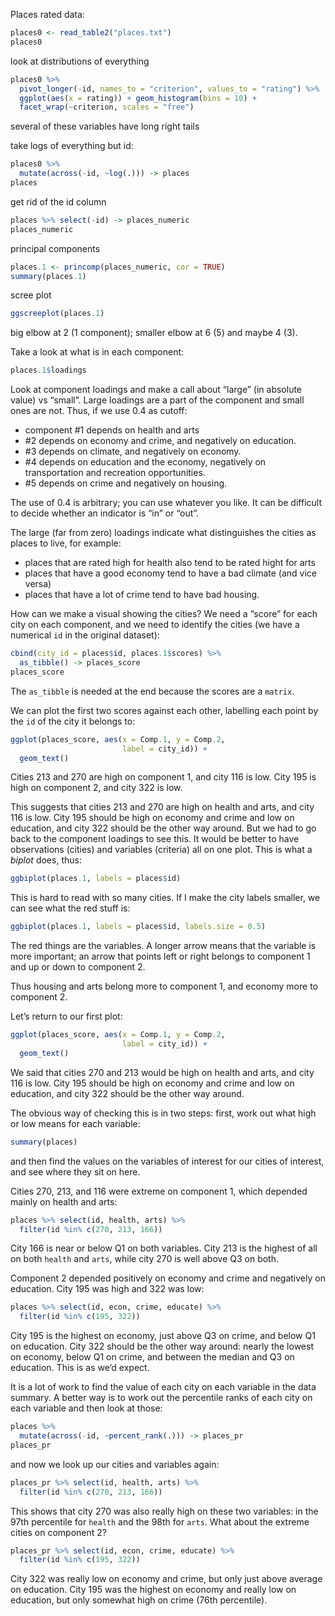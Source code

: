 Places rated data:

```r
places0 <- read_table2("places.txt")
places0
```

look at distributions of everything

```r
places0 %>% 
  pivot_longer(-id, names_to = "criterion", values_to = "rating") %>% 
  ggplot(aes(x = rating)) + geom_histogram(bins = 10) + 
  facet_wrap(~criterion, scales = "free")
```
several of these variables have long right tails

take logs of everything but id:

```r
places0 %>% 
  mutate(across(-id, ~log(.))) -> places
places
```

get rid of the id column

```r
places %>% select(-id) -> places_numeric
places_numeric
```


principal components

```r
places.1 <- princomp(places_numeric, cor = TRUE)
summary(places.1)
```
scree plot

```r
ggscreeplot(places.1)
```

big elbow at 2 (1 component); smaller elbow at 6 (5) and maybe 4 (3).

Take a look at what is in each component:

```r
places.1$loadings
```

Look at component loadings and make a call about "large" (in absolute value) vs "small". Large loadings are a part of the component and small ones are not. Thus, if we use 0.4 as cutoff:

- component #1 depends on health and arts
- #2 depends on economy and crime, and negatively on education. 
- #3 depends on climate, and negatively on economy.
- #4 depends on education and the economy, negatively on transportation and recreation opportunities.
- #5 depends on crime and negatively on housing.

The use of 0.4 is arbitrary; you can use whatever you like. It can be difficult to decide whether an indicator is "in" or "out". 

The large (far from zero) loadings indicate what distinguishes the cities as places to live, for example:

- places that are rated high for health also tend to be rated hight for arts
- places that have a good economy tend to have a bad climate (and vice versa)
- places that have a lot of crime tend to have bad housing.

How can we make a visual showing the cities? We need a "score" for each city on each component, and we need to identify the cities (we have a numerical `id` in the original dataset):

```r
cbind(city_id = places$id, places.1$scores) %>% 
  as_tibble() -> places_score
places_score
```

The `as_tibble` is needed at the end because the scores are a `matrix`.

We can plot the first two scores against each other, labelling each point by the `id` of the city it belongs to:

```r
ggplot(places_score, aes(x = Comp.1, y = Comp.2, 
                         label = city_id)) +
  geom_text()
```

Cities 213 and 270 are high on component 1, and city 116 is low. City 195 is high on component 2, and city 322 is low.

This suggests that cities 213 and 270 are high on health and arts, and city 116 is low. City 195 should be high on economy and crime and low on education, and city 322 should be the other way around. But we had to go back to the component loadings to see this. It would be better to have observations (cities) and variables 
(criteria) all on one plot. This is what a *biplot* does, thus:

```r
ggbiplot(places.1, labels = places$id)
```

This is hard to read with so many cities. If I make the city labels smaller, we can see what the red stuff is:

```r
ggbiplot(places.1, labels = places$id, labels.size = 0.5)
```

The red things are the variables. A longer arrow means that the variable is more important; an arrow that points left or right belongs to component 1 and up or down to component 2.

Thus housing and arts belong more to component 1, and economy more to component 2. 

Let's return to our first plot:

```r
ggplot(places_score, aes(x = Comp.1, y = Comp.2, 
                         label = city_id)) +
  geom_text()
```

We said that cities 270 and 213 would be
high on health and arts, and city 116 is low. City 195 should be high on economy and crime and low on education, and city 322 should be the other way around.

The obvious way of checking this is in two steps: first, work out what high or low means for each variable:

```r
summary(places)
```

and then find the values on the variables of interest for our cities of interest, and see where they sit on here.

Cities 270, 213, and 116 were extreme on component 1, which depended mainly on health and arts:

```r
places %>% select(id, health, arts) %>% 
  filter(id %in% c(270, 213, 166))
```

City 166 is near or below Q1 on both variables. City 213 is the highest of all on both `health` and `arts`, while city 270 is well above Q3 on both.

Component 2 depended positively on economy and crime and negatively on education. City 195 was high and 322 was low:

```r
places %>% select(id, econ, crime, educate) %>% 
  filter(id %in% c(195, 322))
```

City 195 is the highest on economy, just above Q3 on crime, and below Q1 on education. City 322 should be the other way around: nearly the lowest on economy, below Q1 on crime, and between the median and Q3 on education. This is as we'd expect.

It is a lot of work to find the value of each city on each variable in the data summary. A  better way is to work out the percentile ranks of each city on each variable and then look at those:

```r
places %>% 
  mutate(across(-id, ~percent_rank(.))) -> places_pr
places_pr
```

and now we look up our cities and variables again:

```r
places_pr %>% select(id, health, arts) %>% 
  filter(id %in% c(270, 213, 166))

```

This shows that city 270 was also really high on these two variables: in the 97th percentile for `health` and the 98th for `arts`. What about the extreme cities on component 2?

```r
places_pr %>% select(id, econ, crime, educate) %>% 
  filter(id %in% c(195, 322)) 
```

City 322 was really low on economy and crime, but only just above average on education. City 195 was the highest on economy and really low on education, but only somewhat high on crime (76th percentile).